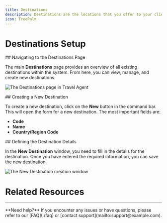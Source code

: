 ```yaml
---
title: Destinations
description: Destinations are the locations that you offer to your clients.
icon: TreePalm
---
```


# Destinations Setup

<Steps>
<Step>
## Navigating to the Destinations Page

The main **Destinations** page provides an overview of all existing destinations within the system. From here, you can view, manage, and create new destinations.

![The Destinations page in Travel Agent](/images/travel-agent/setup-destinations-view.png)
</Step>

<Step>
## Creating a New Destination

To create a new destination, click on the **New** button in the command bar. This will open the form for a new destination. The most important fields are:
- **Code**
- **Name**
- **Country/Region Code**
</Step>

<Step>
## Defining the Destination Details

In the **New Destination** window, you need to fill in the details for the destination. Once you have entered the required information, you can save the new destination.

![The New Destination creation window](/images/travel-agent/setup-destinations-form-new.png)
</Step>
</Steps>

# Related Resources

<Cards>
  <Card
    href="./related-page"
    title="Related Page"
    description="Description of the related page"
  />
  <Card
    href="https://example.com"
    title="External Resource"
    description="Description of the external resource"
  />
</Cards>

---

<Callout type="info">
  **Need help?** If you encounter any issues or have questions, please refer to our [FAQ](./faq) or [contact support](mailto:support@example.com).
</Callout>
